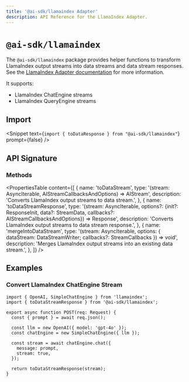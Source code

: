 ---
title: '@ai-sdk/llamaindex Adapter'
description: API Reference for the LlamaIndex Adapter.
---

# `@ai-sdk/llamaindex`

The `@ai-sdk/llamaindex` package provides helper functions to transform LlamaIndex output streams into data streams and data stream responses.
See the [LlamaIndex Adapter documentation](/providers/adapters/llamaindex) for more information.

It supports:

- LlamaIndex ChatEngine streams
- LlamaIndex QueryEngine streams

## Import

<Snippet
  text={`import { toDataResponse } from "@ai-sdk/llamaindex"`}
  prompt={false}
/>

## API Signature

### Methods

<PropertiesTable
  content={[
    {
      name: 'toDataStream',
      type: '(stream: AsyncIterable<EngineResponse>, AIStreamCallbacksAndOptions) => AIStream',
      description: 'Converts LlamaIndex output streams to data stream.',
    },
    {
      name: 'toDataStreamResponse',
      type: '(stream: AsyncIterable<EngineResponse>, options?: {init?: ResponseInit, data?: StreamData, callbacks?: AIStreamCallbacksAndOptions}) => Response',
      description:
        'Converts LlamaIndex output streams to data stream response.',
    },
    {
      name: 'mergeIntoDataStream',
      type: '(stream: AsyncIterable<EngineResponse>, options: { dataStream: DataStreamWriter; callbacks?: StreamCallbacks }) => void',
      description:
        'Merges LlamaIndex output streams into an existing data stream.',
    },
  ]}
/>

## Examples

### Convert LlamaIndex ChatEngine Stream

```tsx filename="app/api/completion/route.ts" highlight="15"
import { OpenAI, SimpleChatEngine } from 'llamaindex';
import { toDataStreamResponse } from '@ai-sdk/llamaindex';

export async function POST(req: Request) {
  const { prompt } = await req.json();

  const llm = new OpenAI({ model: 'gpt-4o' });
  const chatEngine = new SimpleChatEngine({ llm });

  const stream = await chatEngine.chat({
    message: prompt,
    stream: true,
  });

  return toDataStreamResponse(stream);
}
```
